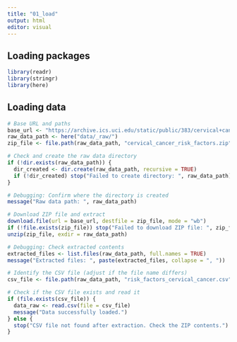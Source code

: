 ```yaml
---
title: "01_load"
output: html
editor: visual
---
```


## Loading packages

```r
library(readr)
library(stringr)
library(here)
```

## Loading data

```r
# Base URL and paths
base_url <- "https://archive.ics.uci.edu/static/public/383/cervical+cancer+risk+factors.zip"
raw_data_path <- here("data/_raw/")
zip_file <- file.path(raw_data_path, "cervical_cancer_risk_factors.zip")

# Check and create the raw data directory
if (!dir.exists(raw_data_path)) {
  dir_created <- dir.create(raw_data_path, recursive = TRUE)
  if (!dir_created) stop("Failed to create directory: ", raw_data_path)
}

# Debugging: Confirm where the directory is created
message("Raw data path: ", raw_data_path)

# Download ZIP file and extract 
download.file(url = base_url, destfile = zip_file, mode = "wb")
if (!file.exists(zip_file)) stop("Failed to download ZIP file: ", zip_file)
unzip(zip_file, exdir = raw_data_path)

# Debugging: Check extracted contents
extracted_files <- list.files(raw_data_path, full.names = TRUE)
message("Extracted files: ", paste(extracted_files, collapse = ", "))

# Identify the CSV file (adjust if the file name differs)
csv_file <- file.path(raw_data_path, "risk_factors_cervical_cancer.csv")

# Check if the CSV file exists and read it
if (file.exists(csv_file)) {
  data_raw <- read.csv(file = csv_file)
  message("Data successfully loaded.")
} else {
  stop("CSV file not found after extraction. Check the ZIP contents.")
}

```
